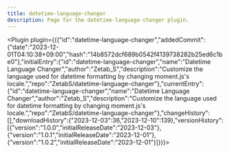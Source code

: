 ---
title: datetime-language-changer
description: Page for the datetime-language-changer plugin.
---


<Plugin plugin={({"id":"datetime-language-changer","addedCommit":{"date":"2023-12-01T04:10:38+09:00","hash":"14b8572dcf689b0542f4139738282b25ed6c1be0"},"initialEntry":{"id":"datetime-language-changer","name":"Datetime Language Changer","author":"Zetab_S","description":"Customize the language used for datetime formatting by changing moment.js's locale.","repo":"ZetabS/datetime-language-changer"},"currentEntry":{"id":"datetime-language-changer","name":"Datetime Language Changer","author":"Zetab_S","description":"Customize the language used for datetime formatting by changing moment.js's locale.","repo":"ZetabS/datetime-language-changer"},"changeHistory":[],"downloadHistory":{"2023-12-03":36,"2023-12-10":139},"versionHistory":[{"version":"1.0.0","initialReleaseDate":"2023-12-03"},{"version":"1.0.1","initialReleaseDate":"2023-12-01"},{"version":"1.0.2","initialReleaseDate":"2023-12-01"}]})}></Plugin>